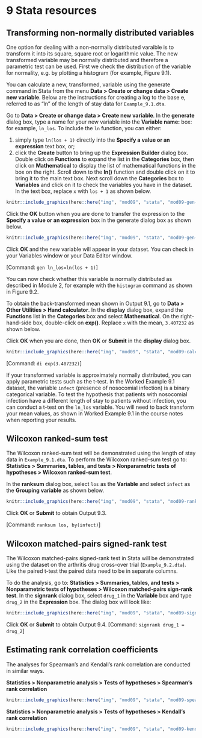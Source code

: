 # **9** Stata resources {-}

## Transforming non-normally distributed variables

One option for dealing with a non-normally distributed varaible is to transform it into its square, square root or logarithmic value. The new transformed variable may be normally distributed and therefore a parametric test can be used. First we check the distribution of the variable for normality, e.g. by plotting a histogram (for example, Figure 9.1).

You can calculate a new, transformed, variable using the generate command in Stata from the menu **Data > Create or change data > Create new variable**. Below are the instructions for creating a log to the base e, referred to as “ln” of the length of stay data for `Example_9.1.dta`.

Go to **Data > Create or change data > Create new variable**. In the **generate** dialog box, type a name for your new variable into the **Variable name:** box: for example, `ln_los`. To include the `ln` function, you can either:

1) simply type `ln(los + 1)` directly into the **Specify a value or an expression** text box, or; 
2) click the **Create** button to bring up the **Expression Builder** dialog box. Double click on **Functions** to expand the list in the **Categories** box, then click on **Mathematical** to display the list of mathematical functions in the box on the right. Scroll down to the **ln()** function and double click on it to bring it to the main text box. Next scroll down the **Categories** box to **Variables** and click on it to check the variables you have in the dataset. In the text box, replace `x` with `los + 1` as shown below.

```r
knitr::include_graphics(here::here("img", "mod09", "stata", "mod09-gen-1.png"))
```

  
Click the **OK** button when you are done to transfer the expression to the **Specify a value or an expression** box in the generate dialog box as shown below.
 
```r
knitr::include_graphics(here::here("img", "mod09", "stata", "mod09-gen-2.png"))
```

Click **OK** and the new variable will appear in your dataset. You can check in your Variables window or your Data Editor window.

[Command: `gen ln_los=ln(los + 1)`]

You can now check whether this variable is normally distributed as described in Module 2, for example with the `histogram` command as shown in Figure 9.2.

To obtain the back-transformed mean shown in Output 9.1, go to **Data > Other Utilities > Hand calculator**. In the **display** dialog box, expand the **Functions** list in the **Categories** box and select **Mathematical**. On the right-hand-side box, double-click on **exp()**. Replace `x` with the mean, `3.407232` as shown below.

Click **OK** when you are done, then **OK** or **Submit** in the **display** dialog box. 

```r
knitr::include_graphics(here::here("img", "mod09", "stata", "mod09-calc.png"))
```


[Command: `di exp(3.407232)`]

If your transformed variable is approximately normally distributed, you can apply parametric tests such as the t-test. In the Worked Example 9.1 dataset, the variable `infect` (presence of nosocomial infection) is a binary categorical variable. To test the hypothesis that patients with nosocomial infection have a different length of stay to patients without infection, you can conduct a t-test on the `ln_los` variable. You will need to back transform your mean values, as shown in Worked Example 9.1 in the course notes when reporting your results.

## Wilcoxon ranked-sum test

The Wilcoxon ranked-sum test will be demonstrated using the length of stay data in `Example_9.1.dta`. To perform the Wilcoxon ranked-sum test go to: **Statistics > Summaries, tables, and tests > Nonparametric tests of hypotheses > Wilcoxon ranked-sum test**.

In the **ranksum** dialog box, select `los` as the **Variable** and select `infect` as the **Grouping variable** as shown below.

```r
knitr::include_graphics(here::here("img", "mod09", "stata", "mod09-ranksum.png"))
```

Click **OK** or **Submit** to obtain Output 9.3.

[Command: `ranksum los, by(infect)`]

## Wilcoxon matched-pairs signed-rank test
The Wilcoxon matched-pairs signed-rank test in Stata will be demonstrated using the dataset on the arthritis drug cross-over trial (`Example_9.2.dta`). Like the paired t-test the paired data need to be in separate columns.

To do the analysis, go to: **Statistics > Summaries, tables, and tests > Nonparametric tests of hypotheses > Wilcoxon matched-pairs sign-rank test**. In the **signrank** dialog box, select `drug_1` in the **Variable** box and type `drug_2` in the **Expression** box. The dialog box will look like: 

```r
knitr::include_graphics(here::here("img", "mod09", "stata", "mod09-signrank.png"))
```


Click **OK** or **Submit** to obtain Output 9.4. 
[Command: `signrank drug_1 = drug_2`]

## Estimating rank correlation coefficients
The analyses for Spearman's and Kendall's rank correlation are conducted in similar ways.

**Statistics > Nonparametric analysis > Tests of hypotheses > Spearman's rank correlation**

```r
knitr::include_graphics(here::here("img", "mod09", "stata", "mod09-spearman.png"))
```

**Statistics > Nonparametric analysis > Tests of hypotheses > Kendall's rank correlation**

```r
knitr::include_graphics(here::here("img", "mod09", "stata", "mod09-kendall.png"))
```
